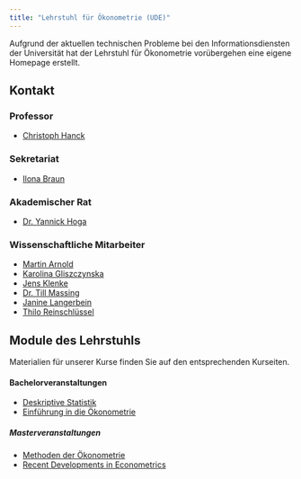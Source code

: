 ```yaml
---
title: "Lehrstuhl für Ökonometrie (UDE)"
---
```


Aufgrund der aktuellen technischen Probleme bei den Informationsdiensten der Universität  hat der Lehrstuhl für Ökonometrie vorübergehen eine eigene Homepage erstellt. 

## Kontakt

### Professor

-   [Christoph Hanck](mailto:christoph.hanck@uni-dortmund.de)

### Sekretariat

-   [Ilona Braun](mailto:Ilona.Braun.Uni@gmail.com)

### Akademischer Rat 

-   [Dr. Yannick Hoga](hogayannick@gmail.com) 

### Wissenschaftliche Mitarbeiter

-   [Martin Arnold](mailto:martchriarno@googlemail.com)
-   [Karolina Gliszczynska](gliszczynska.oek@gmail.com)
-   [Jens Klenke](mailto:jens.klenke.ude@gmail.com)
-   [Dr. Till Massing](mailto:tillmassing+oeko@gmail.com)
-   [Janine Langerbein](mailto:j.langerbein.oek@gmail.com)
-   [Thilo Reinschlüssel](mailto:rdie_winter2022@protonmail.com)

## Module des Lehrstuhls

Materialien für unserer Kurse finden Sie auf den entsprechenden Kurseiten.  

#### Bachelorveranstaltungen 

-   [Deskriptive Statistik](https://mca91.github.io/Eidoe22/)
-   [Einführung in die Ökonometrie](https://mca91.github.io/Eidoe22/)

##### Masterveranstaltungen 

-   [Methoden der Ökonometrie](https://github.com/karo93/Methoden2223)
-   [Recent Developments in Econometrics](https://jens-klenke.github.io/RDIE_WiSe_22/)



